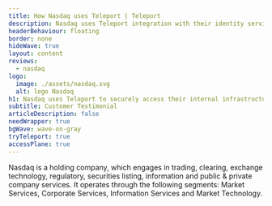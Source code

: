 ```yaml
---
title: How Nasdaq uses Teleport | Teleport
description: Nasdaq uses Teleport integration with their identity service and auditing capabilities give them a compliant way to access infrastructure.
headerBehaviour: floating
border: none
hideWave: true
layout: content
reviews:
  - nasdaq
logo:
  image: ./assets/nasdaq.svg
  alt: logo Nasdaq
h1: Nasdaq uses Teleport to securely access their internal infrastructure
subtitle: Customer Testimonial
articleDescription: false
needWrapper: true
bgWave: wave-on-gray
tryTeleport: true
accessPlane: true
---
```



<Quote title="Nasdaq Overview">
  Nasdaq is a holding company, which engages in trading, clearing, exchange
  technology, regulatory, securities listing, information and public & private
  company services. It operates through the following segments: Market Services,
  Corporate Services, Information Services and Market Technology.
</Quote>

<Feedback reviews={meta.reviews} />
